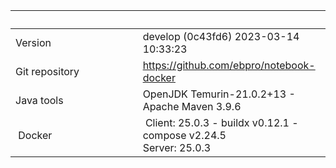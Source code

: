 |                |                       |
| :-------------- | :--------------------- |
| Version        | develop (0c43fd6) 2023-03-14 10:33:23   |
| Git repository | [https://github.com/ebpro/notebook-docker](https://github.com/ebpro/notebook-docker)         |
| Java tools     | OpenJDK Temurin-21.0.2+13 - Apache Maven 3.9.6      |
| Docker         | Client: 25.0.3  - buildx v0.12.1 - compose v2.24.5 <br/> Server: 25.0.3  |
